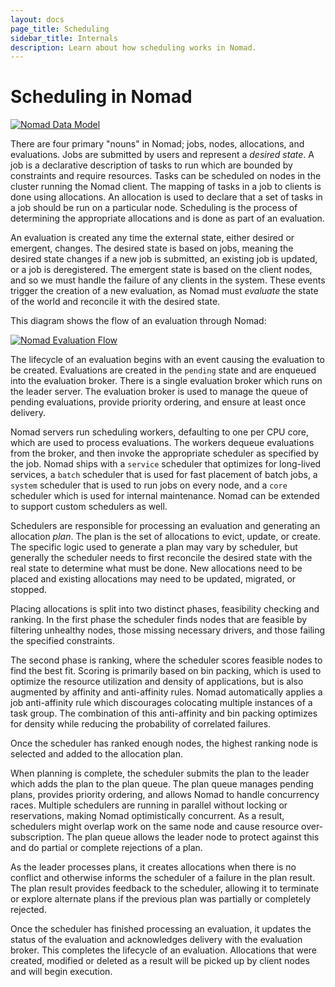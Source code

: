 ```yaml
---
layout: docs
page_title: Scheduling
sidebar_title: Internals
description: Learn about how scheduling works in Nomad.
---
```


# Scheduling in Nomad

[![Nomad Data Model][img-data-model]][img-data-model]

There are four primary "nouns" in Nomad; jobs, nodes, allocations, and
evaluations. Jobs are submitted by users and represent a _desired state_. A job
is a declarative description of tasks to run which are bounded by constraints
and require resources. Tasks can be scheduled on nodes in the cluster running
the Nomad client. The mapping of tasks in a job to clients is done using
allocations. An allocation is used to declare that a set of tasks in a job
should be run on a particular node. Scheduling is the process of determining
the appropriate allocations and is done as part of an evaluation.

An evaluation is created any time the external state, either desired or
emergent, changes. The desired state is based on jobs, meaning the desired
state changes if a new job is submitted, an existing job is updated, or a job
is deregistered. The emergent state is based on the client nodes, and so we
must handle the failure of any clients in the system. These events trigger the
creation of a new evaluation, as Nomad must _evaluate_ the state of the world
and reconcile it with the desired state.

This diagram shows the flow of an evaluation through Nomad:

[![Nomad Evaluation Flow][img-eval-flow]][img-eval-flow]

The lifecycle of an evaluation begins with an event causing the evaluation to
be created. Evaluations are created in the `pending` state and are enqueued
into the evaluation broker. There is a single evaluation broker which runs on
the leader server. The evaluation broker is used to manage the queue of pending
evaluations, provide priority ordering, and ensure at least once delivery.

Nomad servers run scheduling workers, defaulting to one per CPU core, which are
used to process evaluations. The workers dequeue evaluations from the broker,
and then invoke the appropriate scheduler as specified by the job. Nomad ships
with a `service` scheduler that optimizes for long-lived services, a `batch`
scheduler that is used for fast placement of batch jobs, a `system` scheduler
that is used to run jobs on every node, and a `core` scheduler which is used
for internal maintenance. Nomad can be extended to support custom schedulers as
well.

Schedulers are responsible for processing an evaluation and generating an
allocation _plan_. The plan is the set of allocations to evict, update, or
create. The specific logic used to generate a plan may vary by scheduler, but
generally the scheduler needs to first reconcile the desired state with the
real state to determine what must be done. New allocations need to be placed
and existing allocations may need to be updated, migrated, or stopped.

Placing allocations is split into two distinct phases, feasibility checking and
ranking. In the first phase the scheduler finds nodes that are feasible by
filtering unhealthy nodes, those missing necessary drivers, and those failing
the specified constraints.

The second phase is ranking, where the scheduler scores feasible nodes to find
the best fit. Scoring is primarily based on bin packing, which is used to
optimize the resource utilization and density of applications, but is also
augmented by affinity and anti-affinity rules. Nomad automatically applies a job
anti-affinity rule which discourages colocating multiple instances of a task
group. The combination of this anti-affinity and bin packing optimizes for
density while reducing the probability of correlated failures.

Once the scheduler has ranked enough nodes, the highest ranking node is
selected and added to the allocation plan.

When planning is complete, the scheduler submits the plan to the leader which
adds the plan to the plan queue. The plan queue manages pending plans, provides
priority ordering, and allows Nomad to handle concurrency races. Multiple
schedulers are running in parallel without locking or reservations, making
Nomad optimistically concurrent. As a result, schedulers might overlap work on
the same node and cause resource over-subscription. The plan queue allows the
leader node to protect against this and do partial or complete rejections of a
plan.

As the leader processes plans, it creates allocations when there is no conflict
and otherwise informs the scheduler of a failure in the plan result. The plan
result provides feedback to the scheduler, allowing it to terminate or explore
alternate plans if the previous plan was partially or completely rejected.

Once the scheduler has finished processing an evaluation, it updates the status
of the evaluation and acknowledges delivery with the evaluation broker. This
completes the lifecycle of an evaluation. Allocations that were created,
modified or deleted as a result will be picked up by client nodes and will
begin execution.

[omega]: https://research.google.com/pubs/pub41684.html
[borg]: https://research.google.com/pubs/pub43438.html
[img-data-model]: /img/nomad-data-model.png
[img-eval-flow]: /img/nomad-evaluation-flow.png
